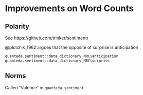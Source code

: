 # Improvements on Word Counts {#sec-word-counting-improvements}

## Polarity

See https://github.com/trinker/sentimentr

@plutchik_1962 argues that the opposite of surprise is anticipation

```r
quanteda.sentiment::data_dictionary_NRC$anticipation
quanteda.sentiment::data_dictionary_NRC$surprise
```

## Norms

Called "Valence" in `quanteda.sentiment`